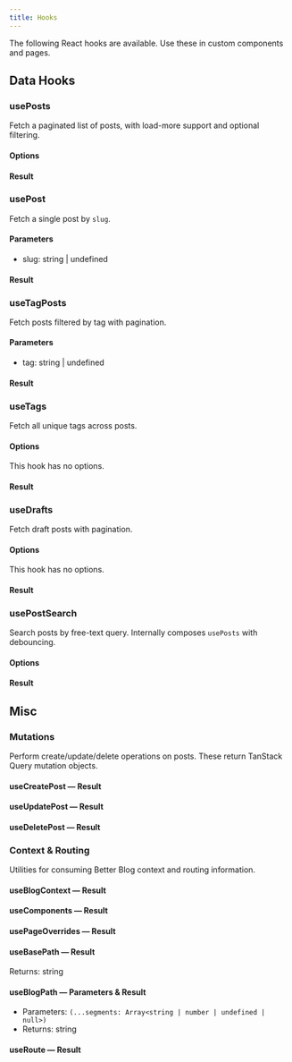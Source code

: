 ```yaml
---
title: Hooks
---
```


The following React hooks are available. Use these in custom components and pages.

## Data Hooks

### usePosts

Fetch a paginated list of posts, with load-more support and optional filtering.

#### Options

<AutoTypeTable path="../src/hooks/index.ts" name="UsePostsOptions" />

#### Result

<AutoTypeTable path="../src/hooks/index.ts" name="UsePostsResult" />

### usePost

Fetch a single post by `slug`.

#### Parameters

- slug: string | undefined

#### Result

<AutoTypeTable path="../src/hooks/index.ts" name="UsePostResult" />

### useTagPosts

Fetch posts filtered by tag with pagination.

#### Parameters

- tag: string | undefined

#### Result

<AutoTypeTable path="../src/hooks/index.ts" name="UsePostsResult" />

### useTags

Fetch all unique tags across posts.

#### Options

This hook has no options.

#### Result

<AutoTypeTable path="../src/hooks/index.ts" name="UseTagsResult" />

### useDrafts

Fetch draft posts with pagination.

#### Options

This hook has no options.

#### Result

<AutoTypeTable path="../src/hooks/index.ts" name="UseDraftsResult" />

### usePostSearch

Search posts by free-text query. Internally composes `usePosts` with debouncing.

#### Options

<AutoTypeTable path="../src/hooks/index.ts" name="UsePostSearchOptions" />

#### Result

<AutoTypeTable path="../src/hooks/index.ts" name="UsePostSearchResult" />

## Misc

### Mutations

Perform create/update/delete operations on posts. These return TanStack Query mutation objects.

#### useCreatePost — Result

<AutoTypeTable path="../src/hooks/index.ts" name="UseCreatePostResult" />

#### useUpdatePost — Result

<AutoTypeTable path="../src/hooks/index.ts" name="UseUpdatePostResult" />

#### useDeletePost — Result

<AutoTypeTable path="../src/hooks/index.ts" name="UseDeletePostResult" />

### Context & Routing

Utilities for consuming Better Blog context and routing information.

#### useBlogContext — Result

<AutoTypeTable path="../src/context/better-blog-context.tsx" name="BlogContextType" />

#### useComponents — Result

<AutoTypeTable path="../src/context/better-blog-context.tsx" name="BlogUIComponents" />

#### usePageOverrides — Result

<AutoTypeTable path="../src/types/index.ts" name="PageComponentOverrides" />

#### useBasePath — Result

Returns: string

#### useBlogPath — Parameters & Result

- Parameters: `(...segments: Array<string | number | undefined | null>)`
- Returns: string

#### useRoute — Result

<AutoTypeTable path="../src/context/route-context.tsx" name="RouteContextValue" />


